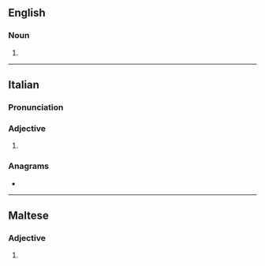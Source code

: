 ==English==

===Noun===
{{head|en|noun form}}

# {{plural of|en|bravo}}

----

==Italian==

===Pronunciation===
{{it-pr|bràvi}}

===Adjective===
{{head|it|adjective form|g=m-p}}

# {{adj form of|it|bravo||m|p}}

===Anagrams===
* {{anagrams|it|a=abirv|vibra}}

----

==Maltese==

===Adjective===
{{mt-adj-pl}}

# {{plural of|mt|bravu}}